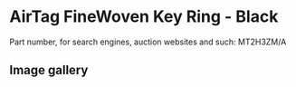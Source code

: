 
# AirTag FineWoven Key Ring - Black

Part number, for search engines, auction websites and such: MT2H3ZM/A

## Image gallery

<div style={{ width: "768px" }}>
  <GalleryComponent
    images={[
      {
        original: "/everysource/MT2H3.png",
        thumbnail: "/everypreview/MT2H3.png",
      },
      {
        original: "/everysource/MT2H3_AV1.png",
        thumbnail: "/everypreview/MT2H3_AV1.png",
      },
      {
        original: "/everysource/MT2H3_AV2.png",
        thumbnail: "/everypreview/MT2H3_AV2.png",
      }
    ]}
  />
</div>